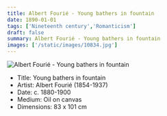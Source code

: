 ```yaml
---
title: Albert Fourié - Young bathers in fountain
date: 1890-01-01
tags: ['Nineteenth century','Romanticism']
draft: false
summary: Albert Fourié - Young bathers in fountain
images: ['/static/images/10834.jpg']
---
```


![Albert Fourié - Young bathers in fountain](/static/images/10834.jpg)

* Title: Young bathers in fountain
* Artist: Albert Fourié (1854-1937)
* Date: c. 1880-1900
* Medium: Oil on canvas
* Dimensions: 83 x 101 cm


